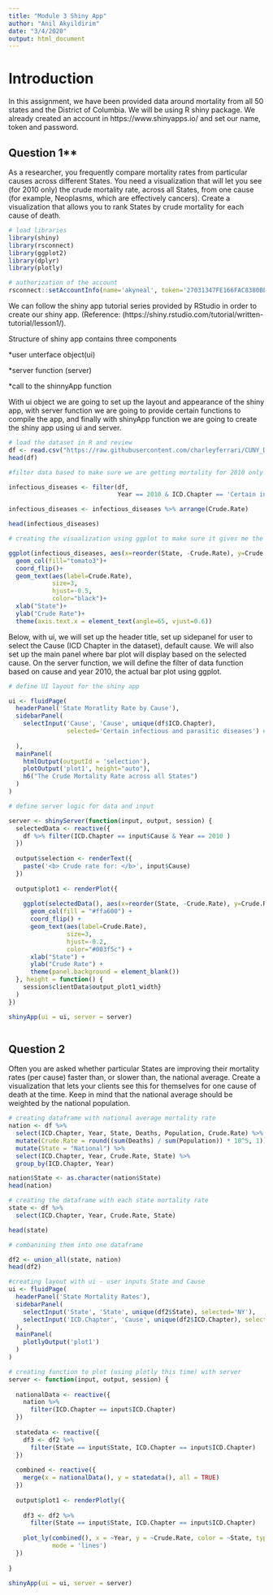 ```yaml
---
title: "Module 3 Shiny App"
author: "Anil Akyildirim"
date: "3/4/2020"
output: html_document
---
```


# Introduction

In this assignment, we have been provided data around mortality from all 50 states and the District of Columbia. We will be using R shiny package. We already created an account in https://www.shinyapps.io/ and set our name, token and password.

## Question 1**

As a researcher, you frequently compare mortality rates from particular causes across different States. You need a visualization that will let you see (for 2010 only) the crude mortality rate, across all States, from one cause (for example, Neoplasms, which are effectively cancers). Create a visualization that allows you to rank States by crude mortality for each cause of death. 


```r
# load libraries
library(shiny)
library(rsconnect)
library(ggplot2)
library(dplyr)
library(plotly)
```


```r
# authorization of the account
rsconnect::setAccountInfo(name='akyneal', token='27031347FE166FAC8380BE849FA46ADE', secret='lnyro+EJUmCTyGMsIJ/+Q0mRcjMEkOE/Ky0Sy7sb')


```


We can follow the shiny app tutorial series provided by RStudio in order to create our shiny app. (Reference: (https://shiny.rstudio.com/tutorial/written-tutorial/lesson1/).

Structure of shiny app contains three components

*user unterface object(ui)

*server function (server)

*call to the shinnyApp function

With ui object we are going to set up the layout and appearance of the shiny app, with server function we are going to provide certain functions to compile the app, and finally with shinyApp function we are going to create the shiny app using ui and server. 

```r
# load the dataset in R and review
df <- read.csv("https://raw.githubusercontent.com/charleyferrari/CUNY_DATA_608/master/module3/data/cleaned-cdc-mortality-1999-2010-2.csv")
head(df)

```

```r

#filter data based to make sure we are getting mortality for 2010 only and for particular cause

infectious_diseases <- filter(df, 
                              Year == 2010 & ICD.Chapter == 'Certain infectious and parasitic diseases')

infectious_diseases <- infectious_diseases %>% arrange(Crude.Rate)

head(infectious_diseases)
```

```r
# creating the visualization using ggplot to make sure it gives me the result as we expect for one cause

ggplot(infectious_diseases, aes(x=reorder(State, -Crude.Rate), y=Crude.Rate))+
  geom_col(fill="tomato3")+
  coord_flip()+
  geom_text(aes(label=Crude.Rate),
            size=3,
            hjust=-0.5,
            color="black")+
  xlab("State")+
  ylab("Crude Rate")+
  theme(axis.text.x = element_text(angle=65, vjust=0.6))

```

Below, with ui, we will set up the header title, set up sidepanel for user to select the Cause (ICD Chapter in the dataset), default cause. We will also set up the main panel where bar plot will display based on the selected cause. On the server function, we will define the filter of data function based on cause and year 2010, the actual bar plot using ggplot.

```r
# define UI layout for the shiny app

ui <- fluidPage(
  headerPanel('State Moratlity Rate by Cause'),
  sidebarPanel(
    selectInput('Cause', 'Cause', unique(df$ICD.Chapter),
                selected='Certain infectious and parasitic diseases') #will display default cause
    
  ),
  mainPanel(
    htmlOutput(outputId = 'selection'),
    plotOutput('plot1', height="auto"),
    h6("The Crude Mortality Rate across all States")
  )
)

# define server logic for data and input

server <- shinyServer(function(input, output, session) {
  selectedData <- reactive({
    df %>% filter(ICD.Chapter == input$Cause & Year == 2010 )
  })
  
  output$selection <- renderText({
    paste('<b> Crude rate for: </b>', input$Cause)
  })
  
  output$plot1 <- renderPlot({
    
    ggplot(selectedData(), aes(x=reorder(State, -Crude.Rate), y=Crude.Rate)) +
      geom_col(fill = "#ffa600") +
      coord_flip() +
      geom_text(aes(label=Crude.Rate),
                size=3,
                hjust=-0.2,
                color="#003f5c") +
      xlab("State") +
      ylab("Crude Rate") +
      theme(panel.background = element_blank())
  }, height = function() {
    session$clientData$output_plot1_width}
  )
})

shinyApp(ui = ui, server = server)



```


## Question 2

Often you are asked whether particular States are improving their mortality rates (per cause) faster than, or slower than, the national average. Create a visualization that lets your clients see this for themselves for one cause of death at the time. Keep in mind that the national average should be weighted by the national population. 



```r
# creating dataframe with national average mortality rate
nation <- df %>%
  select(ICD.Chapter, Year, State, Deaths, Population, Crude.Rate) %>%
  mutate(Crude.Rate = round((sum(Deaths) / sum(Population)) * 10^5, 1)) %>%
  mutate(State = "National") %>%
  select(ICD.Chapter, Year, Crude.Rate, State) %>%
  group_by(ICD.Chapter, Year)

nation$State <- as.character(nation$State)
head(nation)


```

```r
# creating the dataframe with each state mortality rate
state <- df %>%
  select(ICD.Chapter, Year, Crude.Rate, State)

head(state)
```



```r
# combanining them into one dataframe

df2 <- union_all(state, nation)
head(df2)

```

```r

#creating layout with ui - user inputs State and Cause
ui <- fluidPage(
  headerPanel('State Mortality Rates'),
  sidebarPanel(
    selectInput('State', 'State', unique(df2$State), selected='NY'),
    selectInput('ICD.Chapter', 'Cause', unique(df2$ICD.Chapter), selected='Certain infectious and parasitic diseases')
  ),
  mainPanel(
    plotlyOutput('plot1')
  )
)

# creating function to plot (using plotly this time) with server
server <- function(input, output, session) {
  
  nationalData <- reactive({
    nation %>%
      filter(ICD.Chapter == input$ICD.Chapter)
  })
  
  statedata <- reactive({
    df3 <- df2 %>%
      filter(State == input$State, ICD.Chapter == input$ICD.Chapter)
  })
  
  combined <- reactive({
    merge(x = nationalData(), y = statedata(), all = TRUE)
  })
  
  output$plot1 <- renderPlotly({
    
    df3 <- df2 %>%
      filter(State == input$State, ICD.Chapter == input$ICD.Chapter)
    
    plot_ly(combined(), x = ~Year, y = ~Crude.Rate, color = ~State, type='scatter',
            mode = 'lines')
  })
  
}

shinyApp(ui = ui, server = server)




```


